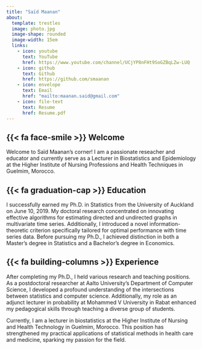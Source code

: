 ```yaml
---
title: "Saïd Maanan"
about:
  template: trestles
  image: photo.jpg
  image-shape: rounded
  image-width: 15em
  links: 
    - icon: youtube
      text: YouTube
      href: https://www.youtube.com/channel/UCjYP8nFHt9SoGZBqLZw-LUQ
    - icon: github
      text: Github
      href: https://github.com/smaanan
    - icon: envelope
      text: Email
      href: "mailto:maanan.said@gmail.com"
    - icon: file-text
      text: Resume
      href: Resume.pdf
---
```


## {{< fa face-smile >}} Welcome

Welcome to Saïd Maanan's corner! I am a passionate reseacher and educator and currently serve as a Lecturer in Biostatistics and Epidemiology at the Higher Institute of Nursing Professions and Health Techniques in Guelmim, Morocco.

## {{< fa graduation-cap >}} Education

I successfully earned my Ph.D. in Statistics from the University of Auckland on June 10, 2019. My doctoral research concentrated on innovating effective algorithms for estimating directed and undirected graphs in multivariate time series. Additionally, I introduced a novel information-theoretic criterion specifically tailored for optimal performance with time series data. Before pursuing my Ph.D., I achieved distinction in both a Master's degree in Statistics and a Bachelor's degree in Economics.

## {{< fa building-columns >}} Experience

After completing my Ph.D., I held various research and teaching positions. As a postdoctoral researcher at Aalto University's Department of Computer Science, I developed a profound understanding of the intersections between statistics and computer science. Additionally, my role as an adjunct lecturer in probability at Mohammed V University in Rabat enhanced my pedagogical skills through teaching a diverse group of students.

Currently, I am a lecturer in biostatistics at the Higher Institute of Nursing and Health Technology in Guelmim, Morocco. This position has strengthened my practical applications of statistical methods in health care and medicine, sparking my passion for the field.
